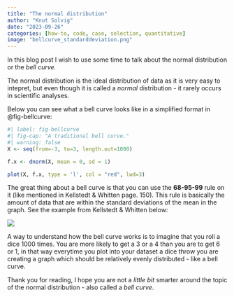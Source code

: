 ```yaml
---
title: "The normal distribution"
author: "Knut Solvig"
date: "2023-09-26"
categories: [how-to, code, case, selection, quantitative]
image: "bellcurve_standarddeviation.png"
---
```


In this blog post I wish to use some time to talk about the normal distribution or the *bell curve.*

The normal distribution is the ideal distribution of data as it is very easy to intepret, but even though it is called a *normal* distribution - it rarely occurs in scientific analyses.

Below you can see what a bell curve looks like in a simplified format in @fig-bellcurve:

```r
#| label: fig-bellcurve
#| fig-cap: "A traditional bell curve."
#| warning: false
X <- seq(from=-3, to=3, length.out=1000)

f.x <- dnorm(X, mean = 0, sd = 1)

plot(X, f.x, type = 'l', col = "red", lwd=3)
```

The great thing about a bell curve is that you can use the **68-95-99** rule on it (like mentioned in Kellstedt & Whitten page. 150). This rule is basically the amount of data that are within the standard deviations of the mean in the graph. See the example from Kellstedt & Whitten below:

![](images/bellcurve_standarddeviation.png)

A way to understand how the bell curve works is to imagine that you roll a dice 1000 times. You are more likely to get a 3 or a 4 than you are to get 6 or 1, in that way everytime you plot into your dataset a dice throw you are creating a graph which should be relatively evenly distributed - like a bell curve.

Thank you for reading, I hope you are not a *little bit* smarter around the topic of the normal distribution - also called a *bell curve*.
